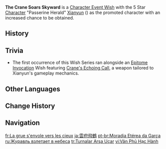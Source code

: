{{Wish Series Infobox
|character = Xianyun
|type      = Character Event Wishes
}}
'''The Crane Soars Skyward''' is a [[Character Event Wish]] with the 5 Star [[Character]] "Passerine Herald" [[Xianyun]] ({{Anemo}}) as the promoted character with an increased chance to be obtained.

==History==
{{Wish History Table|The Crane Soars Skyward}}

==Trivia==
* The first occurrence of this Wish Series ran alongside an [[Epitome Invocation]] Wish featuring [[Crane's Echoing Call]], a weapon tailored to Xianyun's gameplay mechanics.

==Other Languages==
{{Other Languages
|en       = The Crane Soars Skyward
|zhs      = 云府鹤行
|zhs_rm   = Yúnfǔ Hèxíng
|zht      = 雲府鶴行
|zht_rm   = Yúnfǔ Hèxíng
|zh_tl    = Cloud's Dwelling, to which the Crane Flies
|ja       = 雲府飛鶴
|ja_rm    = Unfu Hikaku{{Assumed}}
|ja_tl    = Cloud's Dwelling, to which the Crane Flies
|ko       = 구름을 거니는 학
|ko_tl    = 
|es       = Nimbomorada de la grulla
|es_tl    = The Crane's Cloud Dwelling
|es_note  = {{Es|Nimbomorada}} is a portmanteau of {{Es|nimbo|cloud}} and {{Es|morada|dwelling.}}
|fr       = La grue s'envole vers les cieux
|fr_tl    = The Crane Flies Away to the Skies
|ru       = Журавль взлетает в небеса
|ru_tl    = The Crane Soars to the Skies
|th       = กระเรียนท่องล่องเมฆา
|th_rm    = 
|th_tl    = 
|vi       = Vân Phủ Hạc Hành
|vi_tl    = 
|de       = Kranichsilhouette inmitten der Wolken
|de_tl    = Crane Silhouette Amidst the Clouds
|id       = Bangau Terbang di Awan
|id_tl    = The Crane Flies in the Clouds
|pt       = Moradia Etérea da Garça
|pt_tl    = Crane's Ethereal Dwelling
|tr       = Turnalar Arşa Uçar
|tr_tl    = 
|it       = La gru solca i cieli
|it_tl    = 
}}

==Change History==
{{Change History|4.4}}

==Navigation==
{{Wish Navbox}}

[[fr:La grue s'envole vers les cieux]]
[[ja:雲府飛鶴]]
[[pt-br:Moradia Etérea da Garça]]
[[ru:Журавль взлетает в небеса]]
[[tr:Turnalar Arşa Uçar]]
[[vi:Vân Phủ Hạc Hành]]